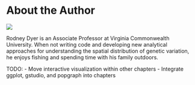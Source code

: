 # About the Author {- .imageChapter}

<div class="chapter_image"><img src="chapter_images/ch_author.jpg"></div>

Rodney Dyer is an Associate Professor at Virginia Commonwealth University.  When not writing code and developing new analytical approaches for understanding the spatial distribution of genetic variation, he enjoys fishing and spending time with his family outdoors.

TODO:
- Move interactive visualization within other chapters
- Integrate ggplot, gstudio, and popgraph into chapters
